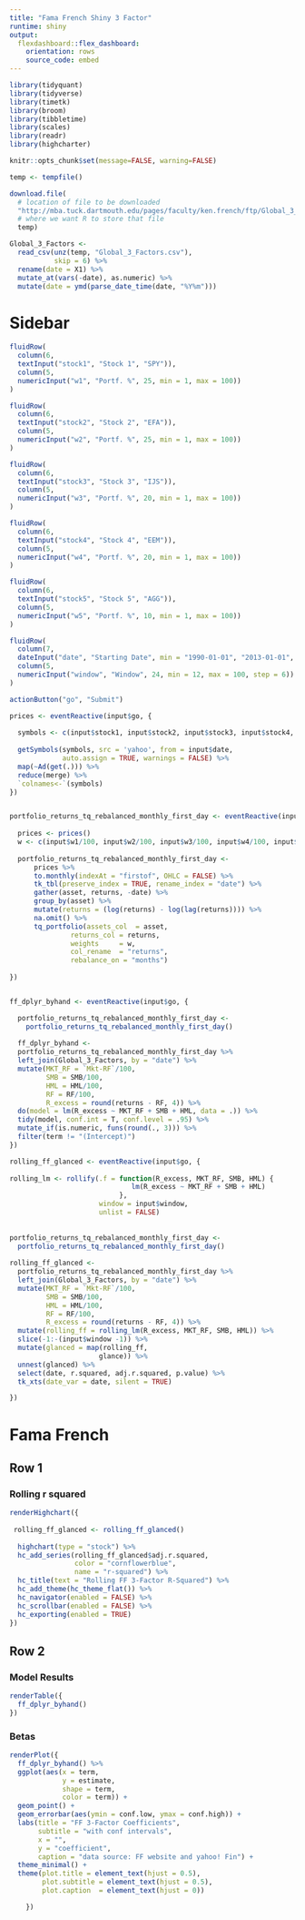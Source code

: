 ```yaml
---
title: "Fama French Shiny 3 Factor"
runtime: shiny
output:
  flexdashboard::flex_dashboard:
    orientation: rows
    source_code: embed
---
```


```r

library(tidyquant)
library(tidyverse)
library(timetk)
library(broom)
library(tibbletime)
library(scales)
library(readr)
library(highcharter)

knitr::opts_chunk$set(message=FALSE, warning=FALSE)

temp <- tempfile()

download.file(
  # location of file to be downloaded
  "http://mba.tuck.dartmouth.edu/pages/faculty/ken.french/ftp/Global_3_Factors_CSV.zip",
  # where we want R to store that file
  temp)

Global_3_Factors <- 
  read_csv(unz(temp, "Global_3_Factors.csv"), 
           skip = 6) %>%
  rename(date = X1) %>% 
  mutate_at(vars(-date), as.numeric) %>% 
  mutate(date = ymd(parse_date_time(date, "%Y%m"))) 
```


Sidebar {.sidebar}
=====================================
  
```r

fluidRow(
  column(6,
  textInput("stock1", "Stock 1", "SPY")),
  column(5,
  numericInput("w1", "Portf. %", 25, min = 1, max = 100))
)  

fluidRow(
  column(6,
  textInput("stock2", "Stock 2", "EFA")),
  column(5,
  numericInput("w2", "Portf. %", 25, min = 1, max = 100))
)

fluidRow(
  column(6,
  textInput("stock3", "Stock 3", "IJS")),
  column(5,
  numericInput("w3", "Portf. %", 20, min = 1, max = 100))
)

fluidRow(
  column(6,
  textInput("stock4", "Stock 4", "EEM")),
  column(5,
  numericInput("w4", "Portf. %", 20, min = 1, max = 100))
)

fluidRow(
  column(6,
  textInput("stock5", "Stock 5", "AGG")),
  column(5,
  numericInput("w5", "Portf. %", 10, min = 1, max = 100))
)

fluidRow(
  column(7,
  dateInput("date", "Starting Date", min = "1990-01-01", "2013-01-01", format = "yyyy-mm-dd")),
  column(5,
  numericInput("window", "Window", 24, min = 12, max = 100, step = 6))
)

actionButton("go", "Submit")
```



```r

prices <- eventReactive(input$go, {
  
  symbols <- c(input$stock1, input$stock2, input$stock3, input$stock4, input$stock5)
  
  getSymbols(symbols, src = 'yahoo', from = input$date, 
             auto.assign = TRUE, warnings = FALSE) %>% 
  map(~Ad(get(.))) %>% 
  reduce(merge) %>%
  `colnames<-`(symbols)
})


portfolio_returns_tq_rebalanced_monthly_first_day <- eventReactive(input$go, {
  
  prices <- prices()
  w <- c(input$w1/100, input$w2/100, input$w3/100, input$w4/100, input$w5/100)
  
  portfolio_returns_tq_rebalanced_monthly_first_day <- 
      prices %>% 
      to.monthly(indexAt = "firstof", OHLC = FALSE) %>% 
      tk_tbl(preserve_index = TRUE, rename_index = "date") %>%
      gather(asset, returns, -date) %>% 
      group_by(asset) %>%  
      mutate(returns = (log(returns) - log(lag(returns)))) %>% 
      na.omit() %>%
      tq_portfolio(assets_col  = asset, 
               returns_col = returns,
               weights     = w,
               col_rename  = "returns",
               rebalance_on = "months")
  
})


ff_dplyr_byhand <- eventReactive(input$go, {

  portfolio_returns_tq_rebalanced_monthly_first_day <-
    portfolio_returns_tq_rebalanced_monthly_first_day()
  
  ff_dplyr_byhand <-
  portfolio_returns_tq_rebalanced_monthly_first_day %>%
  left_join(Global_3_Factors, by = "date") %>%
  mutate(MKT_RF = `Mkt-RF`/100,
         SMB = SMB/100,
         HML = HML/100,
         RF = RF/100,
         R_excess = round(returns - RF, 4)) %>%  
  do(model = lm(R_excess ~ MKT_RF + SMB + HML, data = .)) %>% 
  tidy(model, conf.int = T, conf.level = .95) %>% 
  mutate_if(is.numeric, funs(round(., 3))) %>%
  filter(term != "(Intercept)")
})

rolling_ff_glanced <- eventReactive(input$go, {
  
rolling_lm <- rollify(.f = function(R_excess, MKT_RF, SMB, HML) {
                              lm(R_excess ~ MKT_RF + SMB + HML)
                           }, 
                      window = input$window, 
                      unlist = FALSE)
  
 
portfolio_returns_tq_rebalanced_monthly_first_day <- 
  portfolio_returns_tq_rebalanced_monthly_first_day()
  
rolling_ff_glanced <-
  portfolio_returns_tq_rebalanced_monthly_first_day %>%
  left_join(Global_3_Factors, by = "date") %>% 
  mutate(MKT_RF = `Mkt-RF`/100,
         SMB = SMB/100,
         HML = HML/100,
         RF = RF/100,
         R_excess = round(returns - RF, 4)) %>% 
  mutate(rolling_ff = rolling_lm(R_excess, MKT_RF, SMB, HML)) %>% 
  slice(-1:-(input$window -1)) %>%
  mutate(glanced = map(rolling_ff, 
                      glance)) %>% 
  unnest(glanced) %>% 
  select(date, r.squared, adj.r.squared, p.value) %>% 
  tk_xts(date_var = date, silent = TRUE)

})


```

Fama French
=====================================

Row 1
-----------------------------

### Rolling r squared

```r
renderHighchart({
  
 rolling_ff_glanced <- rolling_ff_glanced()
  
  highchart(type = "stock") %>% 
  hc_add_series(rolling_ff_glanced$adj.r.squared,
                color = "cornflowerblue",
                name = "r-squared") %>% 
  hc_title(text = "Rolling FF 3-Factor R-Squared") %>%
  hc_add_theme(hc_theme_flat()) %>%
  hc_navigator(enabled = FALSE) %>% 
  hc_scrollbar(enabled = FALSE) %>% 
  hc_exporting(enabled = TRUE)
})
```


Row 2 {.tabset}
-------------------

### Model Results

```r
renderTable({
  ff_dplyr_byhand()
})
```

### Betas

```r
renderPlot({
  ff_dplyr_byhand() %>%
  ggplot(aes(x = term, 
             y = estimate, 
             shape = term, 
             color = term)) + 
  geom_point() +
  geom_errorbar(aes(ymin = conf.low, ymax = conf.high)) +
  labs(title = "FF 3-Factor Coefficients",
       subtitle = "with conf intervals",
       x = "",
       y = "coefficient",
       caption = "data source: FF website and yahoo! Fin") +
  theme_minimal() +
  theme(plot.title = element_text(hjust = 0.5),
        plot.subtitle = element_text(hjust = 0.5),
        plot.caption  = element_text(hjust = 0))

    })
```